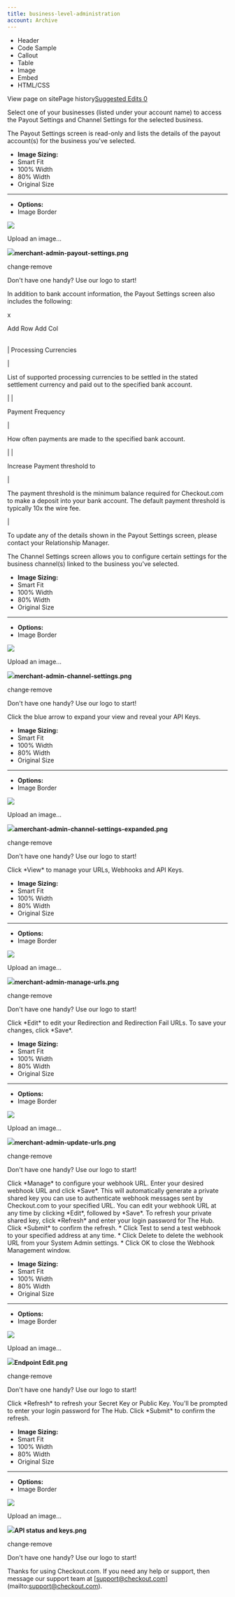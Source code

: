 ```yaml
---
title: business-level-administration
account: Archive
---
```


*   Header
*   Code Sample
*   Callout
*   Table
*   Image
*   Embed
*   HTML/CSS

View page on sitePage history[Suggested Edits 0](/project/checkoutdocs-legacy/v1.9/suggested)

Select one of your businesses (listed under your account name) to access the Payout Settings and Channel Settings for the selected business. 

The Payout Settings screen is read-only and lists the details of the payout account(s) for the business you've selected. 

*   **Image Sizing:**
*    Smart Fit
*    100% Width
*    80% Width
*    Original Size
*   * * *
    
*   **Options:**
*    Image Border

![](https://files.readme.io/1adbcaa-merchant-admin-payout-settings.png)

Upload an image...

![](https://files.readme.io/1adbcaa-merchant-admin-payout-settings.png)**merchant-admin-payout-settings.png**

change·remove

Don't have one handy? Use our logo to start!

In addition to bank account information, the Payout Settings screen also includes the following: 

 x     

Add Row Add Col

|  |  |
| --- | --- |
| 
Processing Currencies 

 | 

List of supported processing currencies to be settled in the stated settlement currency and paid out to the specified bank account. 

 |
| 

Payment Frequency 

 | 

How often payments are made to the specified bank account. 

 |
| 

Increase Payment threshold to 

 | 

The payment threshold is the minimum balance required for Checkout.com to make a deposit into your bank account. The default payment threshold is typically 10x the wire fee. 

 |

To update any of the details shown in the Payout Settings screen, please contact your Relationship Manager. 

The Channel Settings screen allows you to configure certain settings for the business channel(s) linked to the business you've selected. 

*   **Image Sizing:**
*    Smart Fit
*    100% Width
*    80% Width
*    Original Size
*   * * *
    
*   **Options:**
*    Image Border

![](https://files.readme.io/1e29fef-merchant-admin-channel-settings.png)

Upload an image...

![](https://files.readme.io/1e29fef-merchant-admin-channel-settings.png)**merchant-admin-channel-settings.png**

change·remove

Don't have one handy? Use our logo to start!

Click the blue arrow to expand your view and reveal your API Keys. 

*   **Image Sizing:**
*    Smart Fit
*    100% Width
*    80% Width
*    Original Size
*   * * *
    
*   **Options:**
*    Image Border

![](https://files.readme.io/936a41a-amerchant-admin-channel-settings-expanded.png)

Upload an image...

![](https://files.readme.io/936a41a-amerchant-admin-channel-settings-expanded.png)**amerchant-admin-channel-settings-expanded.png**

change·remove

Don't have one handy? Use our logo to start!

Click \*View\* to manage your URLs, Webhooks and API Keys. 

*   **Image Sizing:**
*    Smart Fit
*    100% Width
*    80% Width
*    Original Size
*   * * *
    
*   **Options:**
*    Image Border

![](https://files.readme.io/551f53a-merchant-admin-manage-urls.png)

Upload an image...

![](https://files.readme.io/551f53a-merchant-admin-manage-urls.png)**merchant-admin-manage-urls.png**

change·remove

Don't have one handy? Use our logo to start!

Click \*Edit\* to edit your Redirection and Redirection Fail URLs. To save your changes, click \*Save\*. 

*   **Image Sizing:**
*    Smart Fit
*    100% Width
*    80% Width
*    Original Size
*   * * *
    
*   **Options:**
*    Image Border

![](https://files.readme.io/269f8de-merchant-admin-update-urls.png)

Upload an image...

![](https://files.readme.io/269f8de-merchant-admin-update-urls.png)**merchant-admin-update-urls.png**

change·remove

Don't have one handy? Use our logo to start!

Click \*Manage\* to configure your webhook URL. Enter your desired webhook URL and click \*Save\*. This will automatically generate a private shared key you can use to authenticate webhook messages sent by Checkout.com to your specified URL. You can edit your webhook URL at any time by clicking \*Edit\*, followed by \*Save\*. To refresh your private shared key, click \*Refresh\* and enter your login password for The Hub. Click \*Submit\* to confirm the refresh. \* Click Test to send a test webhook to your specified address at any time. \* Click Delete to delete the webhook URL from your System Admin settings. \* Click OK to close the Webhook Management window. 

*   **Image Sizing:**
*    Smart Fit
*    100% Width
*    80% Width
*    Original Size
*   * * *
    
*   **Options:**
*    Image Border

![](https://files.readme.io/d0743f2-Endpoint_Edit.png)

Upload an image...

![](https://files.readme.io/d0743f2-Endpoint_Edit.png)**Endpoint Edit.png**

change·remove

Don't have one handy? Use our logo to start!

Click \*Refresh\* to refresh your Secret Key or Public Key. You'll be prompted to enter your login password for The Hub. Click \*Submit\* to confirm the refresh. 

*   **Image Sizing:**
*    Smart Fit
*    100% Width
*    80% Width
*    Original Size
*   * * *
    
*   **Options:**
*    Image Border

![](https://files.readme.io/e36737f-API_status_and_keys.png)

Upload an image...

![](https://files.readme.io/e36737f-API_status_and_keys.png)**API status and keys.png**

change·remove

Don't have one handy? Use our logo to start!

Thanks for using Checkout.com. If you need any help or support, then message our support team at \[support@checkout.com\](mailto:support@checkout.com).